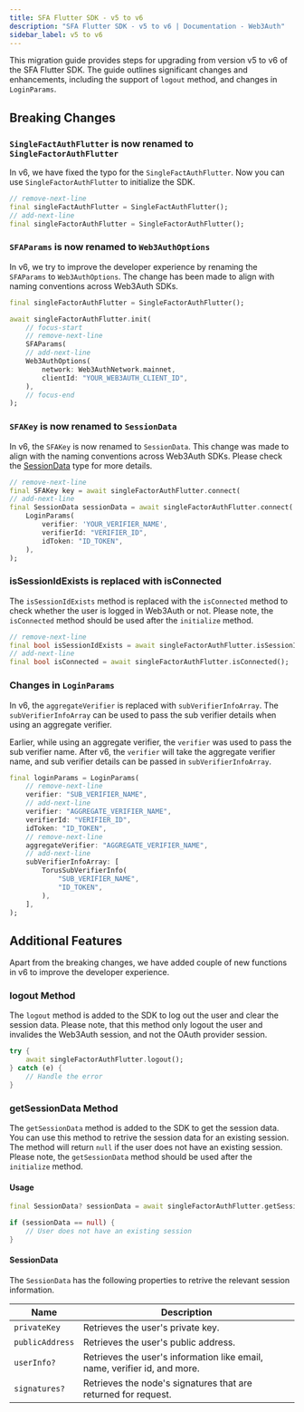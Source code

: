 ```yaml
---
title: SFA Flutter SDK - v5 to v6
description: "SFA Flutter SDK - v5 to v6 | Documentation - Web3Auth"
sidebar_label: v5 to v6
---
```


This migration guide provides steps for upgrading from version v5 to v6 of the SFA Flutter SDK. The
guide outlines significant changes and enhancements, including the support of `logout` method, and
changes in `LoginParams`.

## Breaking Changes

### `SingleFactAuthFlutter` is now renamed to `SingleFactorAuthFlutter`

In v6, we have fixed the typo for the `SingleFactAuthFlutter`. Now you can use
`SingleFactorAuthFlutter` to initialize the SDK.

```dart
// remove-next-line
final singleFactAuthFlutter = SingleFactAuthFlutter();
// add-next-line
final singleFactorAuthFlutter = SingleFactorAuthFlutter();
```

### `SFAParams` is now renamed to `Web3AuthOptions`

In v6, we try to improve the developer experience by renaming the `SFAParams` to `Web3AuthOptions`.
The change has been made to align with naming conventions across Web3Auth SDKs.

```dart
final singleFactorAuthFlutter = SingleFactorAuthFlutter();

await singleFactorAuthFlutter.init(
    // focus-start
    // remove-next-line
    SFAParams(
    // add-next-line
    Web3AuthOptions(
        network: Web3AuthNetwork.mainnet,
        clientId: "YOUR_WEB3AUTH_CLIENT_ID",
    ),
    // focus-end
);
```

### `SFAKey` is now renamed to `SessionData`

In v6, the `SFAKey` is now renamed to `SessionData`. This change was made to align with the naming
conventions across Web3Auth SDKs. Please check the [SessionData](#sessiondata) type for more
details.

```dart
// remove-next-line
final SFAKey key = await singleFactorAuthFlutter.connect(
// add-next-line
final SessionData sessionData = await singleFactorAuthFlutter.connect(
    LoginParams(
        verifier: 'YOUR_VERIFIER_NAME',
        verifierId: "VERIFIER_ID",
        idToken: "ID_TOKEN",
    ),
);
```

### isSessionIdExists is replaced with isConnected

The `isSessionIdExists` method is replaced with the `isConnected` method to check whether the user
is logged in Web3Auth or not. Please note, the `isConnected` method should be used after the
`initialize` method.

```dart
// remove-next-line
final bool isSessionIdExists = await singleFactorAuthFlutter.isSessionIdExists();
// add-next-line
final bool isConnected = await singleFactorAuthFlutter.isConnected();
```

### Changes in `LoginParams`

In v6, the `aggregateVerifier` is replaced with `subVerifierInfoArray`. The `subVerifierInfoArray`
can be used to pass the sub verifier details when using an aggregate verifier.

Earlier, while using an aggregate verifier, the `verifier` was used to pass the sub verifier name.
After v6, the `verifier` will take the aggregate verifier name, and sub verifier details can be
passed in `subVerifierInfoArray`.

```dart
final loginParams = LoginParams(
    // remove-next-line
    verifier: "SUB_VERIFIER_NAME",
    // add-next-line
    verifier: "AGGREGATE_VERIFIER_NAME",
    verifierId: "VERIFIER_ID",
    idToken: "ID_TOKEN",
    // remove-next-line
    aggregateVerifier: "AGGREGATE_VERIFIER_NAME",
    // add-next-line
    subVerifierInfoArray: [
        TorusSubVerifierInfo(
            "SUB_VERIFIER_NAME",
            "ID_TOKEN",
        ),
    ],
);
```

## Additional Features

Apart from the breaking changes, we have added couple of new functions in v6 to improve the
developer experience.

### logout Method

The `logout` method is added to the SDK to log out the user and clear the session data. Please note,
that this method only logout the user and invalides the Web3Auth session, and not the OAuth provider
session.

```dart
try {
    await singleFactorAuthFlutter.logout();
} catch (e) {
    // Handle the error
}
```

### getSessionData Method

The `getSessionData` method is added to the SDK to get the session data. You can use this method to
retrive the session data for an existing session. The method will return `null` if the user does not
have an existing session. Please note, the `getSessionData` method should be used after the
`initialize` method.

#### Usage

```dart
final SessionData? sessionData = await singleFactorAuthFlutter.getSessionData();

if (sessionData == null) {
    // User does not have an existing session
}
```

#### SessionData

The `SessionData` has the following properties to retrive the relevant session information.

| Name            | Description                                                               |
| --------------- | ------------------------------------------------------------------------- |
| `privateKey`    | Retrieves the user's private key.                                         |
| `publicAddress` | Retrieves the user's public address.                                      |
| `userInfo?`     | Retrieves the user's information like email, name, verifier id, and more. |
| `signatures?`   | Retrieves the node's signatures that are returned for request.            |
